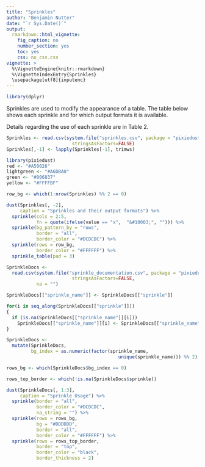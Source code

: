---
title: "Sprinkles"
author: "Benjamin Nutter"
date: "`r Sys.Date()`"
output:
  rmarkdown::html_vignette:
    fig_caption: no
    number_section: yes
    toc: yes
    css: no_css.css
vignette: >
  %\VignetteEngine{knitr::rmarkdown}
  %\VignetteIndexEntry{Sprinkles}
  \usepackage[utf8]{inputenc}
---

```{r, echo = FALSE, warning = FALSE, message = FALSE}
library(dplyr)
```

Sprinkles are used to modify the appearance of a table. The table below shows each sprinkle and for which output formats it is available. 

Details regarding the use of each sprinkle are in Table 2. 


```{r, echo=FALSE}
Sprinkles <- read.csv(system.file("sprinkles.csv", package = "pixiedust"),
                        stringsAsFactors=FALSE)
Sprinkles[,-1] <- lapply(Sprinkles[-1], trimws)
```

```{r, echo=FALSE}
library(pixiedust)
red <- "#A50026"
lightgreen <- "#A6DBA0"
green <- "#006837"
yellow <- "#FFFFBF"

row_bg <- which(1:nrow(Sprinkles) %% 2 == 0)

dust(Sprinkles[, -2],
     caption = "Sprinkles and their output formats") %>%
  sprinkle(cols = 2:5,
           fn = quote(ifelse(value == "x", 	"&#10003;", ""))) %>%
  sprinkle(bg_pattern_by = "rows",
           border = "all",
           border_color = "#DCDCDC") %>%
  sprinkle(rows = row_bg,
           border_color = "#FFFFFF") %>%
  sprinkle_table(pad = 3) 

```


```{r, echo = FALSE}
SprinkleDocs <- 
  read.csv(system.file("sprinkle_documentation.csv", package = "pixiedust"),
                        stringsAsFactors=FALSE,
           na = "")

SprinkleDocs[["sprinkle_name"]] <- SprinkleDocs[["sprinkle"]]

for(i in seq_along(SprinkleDocs[["sprinkle"]]))
{
  if (is.na(SprinkleDocs[["sprinkle_name"]][i])) 
    SprinkleDocs[["sprinkle_name"]][i] <- SprinkleDocs[["sprinkle_name"]][i-1]
}

SprinkleDocs <- 
  mutate(SprinkleDocs,
         bg_index = as.numeric(factor(sprinkle_name,
                                         unique(sprinkle_name))) %% 2)

rows_bg <- which(SprinkleDocs$bg_index == 0)

rows_top_border <- which(!is.na(SprinkleDocs$sprinkle))

dust(SprinkleDocs[, 1:3],
     caption = "Sprinkle Usage") %>%
  sprinkle(border = "all",
           border_color = "#DCDCDC",
           na_string = "") %>%
  sprinkle(rows = rows_bg,
           bg = "#DDDDDD",
           border = "all",
           border_color = "#FFFFFF") %>%
  sprinkle(rows = rows_top_border,
           border = "top", 
           border_color = "black",
           border_thickness = 2) 
```
